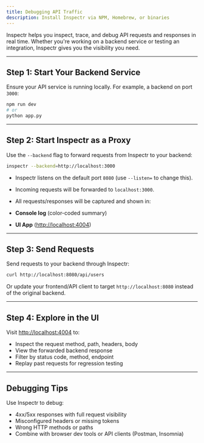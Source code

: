```yaml
---
title: Debugging API Traffic
description: Install Inspectr via NPM, Homebrew, or binaries
---
```


<FlowLocalDebug client:only="react" />

Inspectr helps you inspect, trace, and debug API requests and responses in real time. Whether you're working on a backend service or testing an integration, Inspectr gives you the visibility you need.

---

## Step 1: Start Your Backend Service

Ensure your API service is running locally. For example, a backend on port `3000`:

```bash
npm run dev
# or
python app.py
```

---

## Step 2: Start Inspectr as a Proxy

Use the `--backend` flag to forward requests from Inspectr to your backend:

```bash
inspectr --backend=http://localhost:3000
```

* Inspectr listens on the default port `8080` (use `--listen=` to change this).
* Incoming requests will be forwarded to `localhost:3000`.
* All requests/responses will be captured and shown in:

* **Console log** (color-coded summary)
* **UI App** ([http://localhost:4004](http://localhost:4004))

---

## Step 3: Send Requests

Send requests to your backend through Inspectr:

```bash
curl http://localhost:8080/api/users
```

Or update your frontend/API client to target `http://localhost:8080` instead of the original backend.

---

## Step 4: Explore in the UI

Visit [http://localhost:4004](http://localhost:4004) to:

* Inspect the request method, path, headers, body
* View the forwarded backend response
* Filter by status code, method, endpoint
* Replay past requests for regression testing

---

## Debugging Tips

Use Inspectr to debug:

* 4xx/5xx responses with full request visibility
* Misconfigured headers or missing tokens
* Wrong HTTP methods or paths
* Combine with browser dev tools or API clients (Postman, Insomnia)

[//]: # (---)
[//]: # ()
[//]: # (## Next Steps)
[//]: # ()
[//]: # (* [Frontend Inspection →]&#40;/guides/frontend-inspection&#41;)
[//]: # (* [Mocking Responses →]&#40;/guides/mocking&#41;)
[//]: # (* [Expose Publicly →]&#40;/exposing/exposing-publicly&#41;)
